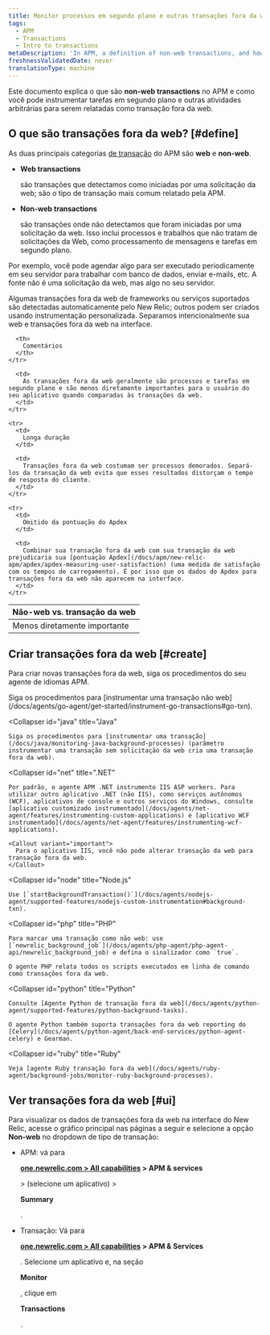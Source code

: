 ```yaml
---
title: Monitor processos em segundo plano e outras transações fora da web
tags:
  - APM
  - Transactions
  - Intro to transactions
metaDescription: 'In APM, a definition of non-web transactions, and how to custom instrument background tasks and other activity as non-web transactions.'
freshnessValidatedDate: never
translationType: machine
---
```


Este documento explica o que são <DoNotTranslate>**non-web transactions**</DoNotTranslate> no APM e como você pode instrumentar tarefas em segundo plano e outras atividades arbitrárias para serem relatadas como transação fora da web.

## O que são transações fora da web? [#define]

As duas principais categorias [de transação](/docs/apm/transactions/intro-transactions/transactions-new-relic-apm) do APM são <DoNotTranslate>**web**</DoNotTranslate> e <DoNotTranslate>**non-web**</DoNotTranslate>.

* <DoNotTranslate>**Web transactions**</DoNotTranslate>

  são transações que detectamos como iniciadas por uma solicitação da web; são o tipo de transação mais comum relatado pela APM.

* <DoNotTranslate>**Non-web transactions**</DoNotTranslate>

  são transações onde não detectamos que foram iniciadas por uma solicitação da web. Isso inclui processos e trabalhos que não tratam de solicitações da Web, como processamento de mensagens e tarefas em segundo plano.

Por exemplo, você pode agendar algo para ser executado periodicamente em seu servidor para trabalhar com banco de dados, enviar e-mails, etc. A fonte não é uma solicitação da web, mas algo no seu servidor.

Algumas transações fora da web de frameworks ou serviços suportados são detectadas automaticamente pelo New Relic; outros podem ser criados usando instrumentação personalizada. Separamos intencionalmente sua web e transações fora da web na interface.

<table>
  <thead>
    <tr>
      <th style={{ width: "200px" }}>
        Não-web vs. transação da web
      </th>

      <th>
        Comentários
      </th>
    </tr>
  </thead>

  <tbody>
    <tr>
      <td>
        Menos diretamente importante
      </td>

      <td>
        As transações fora da web geralmente são processos e tarefas em segundo plano e são menos diretamente importantes para o usuário do seu aplicativo quando comparadas às transações da web.
      </td>
    </tr>

    <tr>
      <td>
        Longa duração
      </td>

      <td>
        Transações fora da web costumam ser processos demorados. Separá-los da transação da web evita que esses resultados distorçam o tempo de resposta do cliente.
      </td>
    </tr>

    <tr>
      <td>
        Omitido da pontuação do Apdex
      </td>

      <td>
        Combinar sua transação fora da web com sua transação da web prejudicaria sua [pontuação Apdex](/docs/apm/new-relic-apm/apdex/apdex-measuring-user-satisfaction) (uma medida de satisfação com os tempos de carregamento). É por isso que os dados do Apdex para transações fora da web não aparecem na interface.
      </td>
    </tr>
  </tbody>
</table>

## Criar transações fora da web [#create]

Para criar novas transações fora da web, siga os procedimentos do seu agente de idiomas APM.

<CollapserGroup>
  <Collapser
    id="go"
    title="Ir"
  >
    Siga os procedimentos para [instrumentar uma transação não web](/docs/agents/go-agent/get-started/instrument-go-transactions#go-txn).
  </Collapser>

  <Collapser
    id="java"
    title="Java"
  >
    Siga os procedimentos para [instrumentar uma transação](/docs/java/monitoring-java-background-processes) (parâmetro instrumentar uma transação sem solicitação da web cria uma transação fora da web).
  </Collapser>

  <Collapser
    id="net"
    title=".NET"
  >
    Por padrão, o agente APM .NET instrumento IIS ASP workers. Para utilizar outro aplicativo .NET (não IIS), como serviços autônomos (WCF), aplicativos de console e outros serviços do Windows, consulte [aplicativo customizado instrumentado](/docs/agents/net-agent/features/instrumenting-custom-applications) e [aplicativo WCF instrumentado](/docs/agents/net-agent/features/instrumenting-wcf-applications).

    <Callout variant="important">
      Para o aplicativo IIS, você não pode alterar transação da web para transação fora da web.
    </Callout>
  </Collapser>

  <Collapser
    id="node"
    title="Node.js"
  >
    Use [`startBackgroundTransaction()`](/docs/agents/nodejs-agent/supported-features/nodejs-custom-instrumentation#background-txn).
  </Collapser>

  <Collapser
    id="php"
    title="PHP"
  >
    Para marcar uma transação como não web: use [`newrelic_background_job`](/docs/agents/php-agent/php-agent-api/newrelic_background_job) e defina o sinalizador como `true`.

    O agente PHP relata todos os scripts executados em linha de comando como transações fora da web.
  </Collapser>

  <Collapser
    id="python"
    title="Python"
  >
    Consulte [Agente Python de transação fora da web](/docs/agents/python-agent/supported-features/python-background-tasks).

    O agente Python também suporta transações fora da web reporting do [Celery](/docs/agents/python-agent/back-end-services/python-agent-celery) e Gearman.
  </Collapser>

  <Collapser
    id="ruby"
    title="Ruby"
  >
    Veja [agente Ruby transação fora da web](/docs/agents/ruby-agent/background-jobs/monitor-ruby-background-processes).
  </Collapser>
</CollapserGroup>

## Ver transações fora da web [#ui]

Para visualizar os dados de transações fora da web na interface do New Relic, acesse o gráfico principal nas páginas a seguir e selecione a opção <DoNotTranslate>**Non-web**</DoNotTranslate> no dropdown de tipo de transação:

* APM: vá para

  <DoNotTranslate>**[one.newrelic.com > All capabilities](https://one.newrelic.com/all-capabilities) > APM & services**</DoNotTranslate>

  \> (selecione um aplicativo) >

  <DoNotTranslate>**Summary**</DoNotTranslate>

  .

* Transação: Vá para

  <DoNotTranslate>**[one.newrelic.com > All capabilities](https://one.newrelic.com/all-capabilities) > APM & Services**</DoNotTranslate>

  . Selecione um aplicativo e, na seção

  <DoNotTranslate>**Monitor**</DoNotTranslate>

  , clique em

  <DoNotTranslate>**Transactions**</DoNotTranslate>

  .